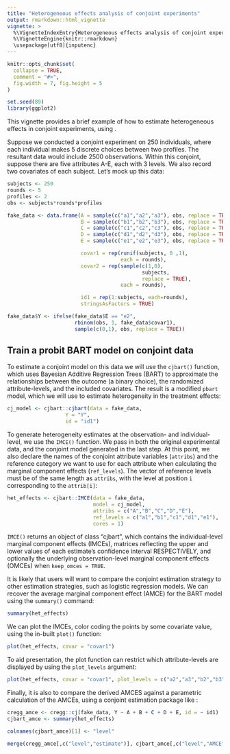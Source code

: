 ```yaml
---
title: "Heterogeneous effects analysis of conjoint experiments"
output: rmarkdown::html_vignette
vignette: >
  %\VignetteIndexEntry{Heterogeneous effects analysis of conjoint experiments}
  %\VignetteEngine{knitr::rmarkdown}
  \usepackage[utf8]{inputenc}
---
```


```r
knitr::opts_chunk$set(
  collapse = TRUE,
  comment = "#>",
  fig.width = 7, fig.height = 5
)

set.seed(89)
library(ggplot2)
```

This vignette provides a brief example of how to estimate heterogeneous effects in conjoint experiments, using \code{cjbart}.

Suppose we conducted a conjoint experiment on 250 individuals, where each individual makes 5 discrete choices between two profiles. The resultant data would include 2500 observations. Within this conjoint, suppose there are five attributes A-E, each with 3 levels. We also record two covariates of each subject. Let's mock up this data:

```r
subjects <- 250
rounds <- 5
profiles <- 2
obs <- subjects*rounds*profiles

fake_data <- data.frame(A = sample(c("a1","a2","a3"), obs, replace = TRUE),
                        B = sample(c("b1","b2","b3"), obs, replace = TRUE),
                        C = sample(c("c1","c2","c3"), obs, replace = TRUE),
                        D = sample(c("d1","d2","d3"), obs, replace = TRUE),
                        E = sample(c("e1","e2","e3"), obs, replace = TRUE),

                        covar1 = rep(runif(subjects, 0 ,1),
                                     each = rounds),
                        covar2 = rep(sample(c(1,0),
                                            subjects,
                                            replace = TRUE),
                                     each = rounds),

                        id1 = rep(1:subjects, each=rounds),
                        stringsAsFactors = TRUE)

fake_data$Y <- ifelse(fake_data$E == "e2",
                      rbinom(obs, 1, fake_data$covar1),
                      sample(c(0,1), obs, replace = TRUE))
```

## Train a probit BART model on conjoint data

To estimate a conjoint model on this data we will use the `cjbart()` function, which uses Bayesian Additive Regression Trees (BART) to approximate the relationships between the outcome (a binary choice), the randomized attribute-levels, and the included covariates. The result is a modified `pbart` model, which we will use to estimate heterogeneity in the treatment effects:

```r
cj_model <- cjbart::cjbart(data = fake_data,
                   Y = "Y", 
                   id = "id1")

```

To generate heterogeneity estimates at the observation- and individual-level, we use the `IMCE()` function. We pass in both the original experimental data, and the conjoint model generated in the last step. At this point, we also declare the names of the conjoint attribute variables (`attribs`) and the reference category we want to use for each attribute when calculating the marginal component effects (`ref_levels`). The vector of reference levels must be of the same length as `attribs`, with the level at position `i` corresponding to the `attrib[i]`:

```r
het_effects <- cjbart::IMCE(data = fake_data, 
                            model = cj_model, 
                            attribs = c("A","B","C","D","E"),
                            ref_levels = c("a1","b1","c1","d1","e1"),
                            cores = 1)
```

`IMCE()` returns an object of class "cjbart", which contains the individual-level marginal component effects (IMCEs), matrices reflecting the upper and lower values of each estimate's confidence interval RESPECTIVELY, and optionally the underlying observation-level marginal component effects (OMCEs) when `keep_omces = TRUE`.

It is likely that users will want to compare the conjoint estimation strategy to other estimation strategies, such as logistic regression models. We can recover the average marginal component effect (AMCE) for the BART model using the `summary()` command:

```r
summary(het_effects)
```

We can plot the IMCEs, color coding the points by some covariate value, using the in-built `plot()` function:

```r
plot(het_effects, covar = "covar1")
```

To aid presentation, the plot function can restrict which attribute-levels are displayed by using the `plot_levels` argument:

```r
plot(het_effects, covar = "covar1", plot_levels = c("a2","a3","b2","b3"))
```

Finally, it is also to compare the derived AMCES against a parametric calculation of the AMCEs, using a conjoint estimation package like \code{cregg}:

```r
cregg_amce <- cregg::cj(fake_data, Y ~ A + B + C + D + E, id = ~ id1)
cjbart_amce <- summary(het_effects)

colnames(cjbart_amce)[1] <- "level"

merge(cregg_amce[,c("level","estimate")], cjbart_amce[,c("level","AMCE")])

```

